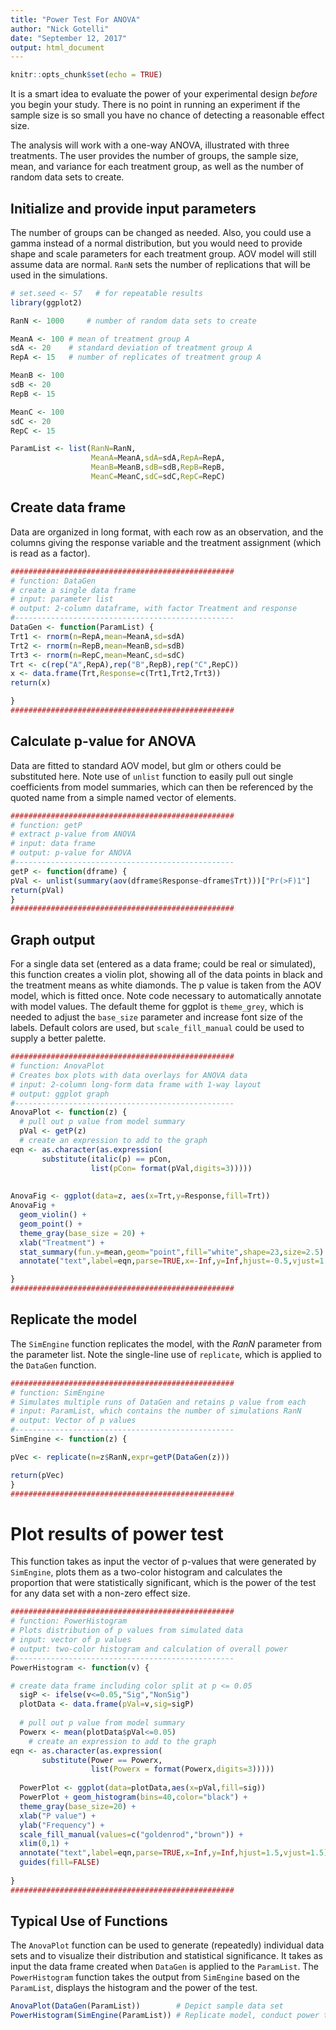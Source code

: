 ```yaml
---
title: "Power Test For ANOVA"
author: "Nick Gotelli"
date: "September 12, 2017"
output: html_document
---
```


```r
knitr::opts_chunk$set(echo = TRUE)
```

It is a smart idea to evaluate the power of your experimental design *before* you begin your study. There is no point in running an experiment if the sample size is so small you have no chance of detecting a reasonable effect size.

The analysis will work with a one-way ANOVA, illustrated with three treatments. The user provides the number of groups, the sample size, mean, and variance for each treatment group, as well as the number of random data sets to create. 

## Initialize and provide input parameters

The number of groups can be changed as needed. Also, you could use a gamma instead
of a normal distribution, but you would need to provide shape and scale parameters 
for each treatment group. AOV model will still assume data are normal. `RanN` sets the number of replications that will be used in the simulations.

```r
# set.seed <- 57   # for repeatable results
library(ggplot2)

RanN <- 1000     # number of random data sets to create

MeanA <- 100 # mean of treatment group A
sdA <- 20    # standard deviation of treatment group A
RepA <- 15   # number of replicates of treatment group A

MeanB <- 100
sdB <- 20
RepB <- 15

MeanC <- 100
sdC <- 20
RepC <- 15

ParamList <- list(RanN=RanN,
                  MeanA=MeanA,sdA=sdA,RepA=RepA,
                  MeanB=MeanB,sdB=sdB,RepB=RepB,
                  MeanC=MeanC,sdC=sdC,RepC=RepC)

```

## Create data frame

Data are organized in long format, with each row as an observation, and the columns giving the response variable and the treatment assignment (which is read as a factor).

```r
##################################################
# function: DataGen
# create a single data frame
# input: parameter list 
# output: 2-column dataframe, with factor Treatment and response
#------------------------------------------------- 
DataGen <- function(ParamList) {
Trt1 <- rnorm(n=RepA,mean=MeanA,sd=sdA)
Trt2 <- rnorm(n=RepB,mean=MeanB,sd=sdB)
Trt3 <- rnorm(n=RepC,mean=MeanC,sd=sdC)
Trt <- c(rep("A",RepA),rep("B",RepB),rep("C",RepC))
x <- data.frame(Trt,Response=c(Trt1,Trt2,Trt3))
return(x)

}
##################################################

```
## Calculate p-value for ANOVA

Data are fitted to standard AOV model, but glm or others could be substituted here. Note use of `unlist` function to easily pull out single coefficients from model summaries, which can then be referenced by the quoted name from a simple named vector of elements.

```r
##################################################
# function: getP
# extract p-value from ANOVA
# input: data frame
# output: p-value for ANOVA
#------------------------------------------------- 
getP <- function(dframe) {
pVal <- unlist(summary(aov(dframe$Response~dframe$Trt)))["Pr(>F)1"]
return(pVal)
}
##################################################
```

## Graph output

For a single data set (entered as a data frame; could be real or simulated), this function creates a violin plot, showing all of the data points in black and the treatment means as white diamonds. The p value is taken from the AOV model, which is fitted once. Note code necessary to automatically annotate with model values. The default theme for ggplot is `theme_grey`, which is needed to adjust the `base_size` parameter and increase font size of the labels. Default colors are used, but `scale_fill_manual` could be used to supply a better palette.

```r
##################################################
# function: AnovaPlot
# Creates box plots with data overlays for ANOVA data
# input: 2-column long-form data frame with 1-way layout
# output: ggplot graph
#------------------------------------------------- 
AnovaPlot <- function(z) {
  # pull out p value from model summary
  pVal <- getP(z)
  # create an expression to add to the graph
eqn <- as.character(as.expression(
       substitute(italic(p) == pCon,
                  list(pCon= format(pVal,digits=3)))))
  
  
AnovaFig <- ggplot(data=z, aes(x=Trt,y=Response,fill=Trt))
AnovaFig +  
  geom_violin() +
  geom_point() + 
  theme_gray(base_size = 20) +
  xlab("Treatment") +
  stat_summary(fun.y=mean,geom="point",fill="white",shape=23,size=2.5) +
  annotate("text",label=eqn,parse=TRUE,x=-Inf,y=Inf,hjust=-0.5,vjust=1.5)

}
##################################################

```
## Replicate the model

The `SimEngine` function replicates the model, with the *RanN* parameter from the parameter list. Note the single-line use of `replicate`, which is applied to the `DataGen` function.

```r
##################################################
# function: SimEngine
# Simulates multiple runs of DataGen and retains p value from each
# input: ParamList, which contains the number of simulations RanN
# output: Vector of p values
#------------------------------------------------- 
SimEngine <- function(z) {

pVec <- replicate(n=z$RanN,expr=getP(DataGen(z)))  

return(pVec)
}
##################################################
```

# Plot results of power test

This function takes as input the vector of p-values that were generated by `SimEngine`, plots them as a two-color histogram and calculates the proportion that were statistically significant, which is the power of the test for any data set with a non-zero effect size.

```r

##################################################
# function: PowerHistogram
# Plots distribution of p values from simulated data
# input: vector of p values
# output: two-color histogram and calculation of overall power
#------------------------------------------------- 
PowerHistogram <- function(v) {

# create data frame including color split at p <= 0.05
  sigP <- ifelse(v<=0.05,"Sig","NonSig")
  plotData <- data.frame(pVal=v,sig=sigP)
  
  # pull out p value from model summary
  Powerx <- mean(plotData$pVal<=0.05)
    # create an expression to add to the graph
eqn <- as.character(as.expression(
       substitute(Power == Powerx,
                  list(Powerx = format(Powerx,digits=3)))))
  
  PowerPlot <- ggplot(data=plotData,aes(x=pVal,fill=sig))
  PowerPlot + geom_histogram(bins=40,color="black") +
  theme_gray(base_size=20) + 
  xlab("P value") +
  ylab("Frequency") +
  scale_fill_manual(values=c("goldenrod","brown")) +
  xlim(0,1) +
  annotate("text",label=eqn,parse=TRUE,x=Inf,y=Inf,hjust=1.5,vjust=1.5) +
  guides(fill=FALSE)
  
}
##################################################
```

## Typical Use of Functions

The `AnovaPlot` function can be used to generate (repeatedly) individual data sets and to visualize their distribution and statistical significance. It takes as input the data frame created when `DataGen` is applied to the `ParamList`. The `PowerHistogram` function takes the output from `SimEngine` based on the `ParamList`, displays the histogram and the power of the test.

```r
AnovaPlot(DataGen(ParamList))        # Depict sample data set
PowerHistogram(SimEngine(ParamList)) # Replicate model, conduct power test, plot results
```


